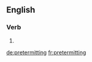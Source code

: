 ==English==

===Verb===
{{head|en|present participle}}

# {{present participle of|pretermit|lang=en}}

[[de:pretermitting]]
[[fr:pretermitting]]